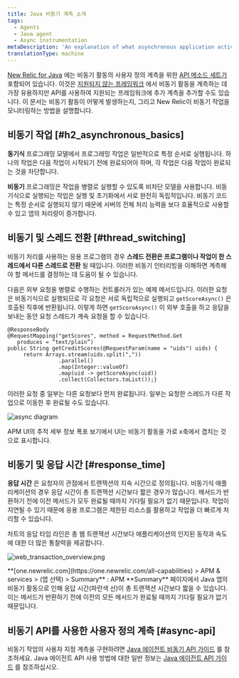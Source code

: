 ```yaml
---
title: Java 비동기 계측 소개
tags:
  - Agents
  - Java agent
  - Async instrumentation
metaDescription: 'An explanation of what asynchronous application activity is, and how it impacts New Relic performance monitoring of Java applications.'
translationType: machine
---
```




[New Relic for Java](/docs/agents/java-agent/getting-started/introduction-new-relic-java) 에는 비동기 활동의 사용자 정의 계측을 위한 [API 메소드 세트가](/docs/agents/java-agent/java-agent-api/java-agent-api-asynchronous-applications) 포함되어 있습니다. 이것은 [지원되지 않는 프레임워크](/docs/agents/java-agent/getting-started/compatibility-requirements-java-agent#frameworks) 에서 비동기 활동을 계측하는 데 가장 유용하지만 API를 사용하여 지원되는 프레임워크에 추가 계측을 추가할 수도 있습니다. 이 문서는 비동기 활동이 어떻게 발생하는지, 그리고 New Relic이 비동기 작업을 모니터링하는 방법을 설명합니다.

## 비동기 작업 [#h2_asynchronous_basics]

**동기식** 프로그래밍 모델에서 프로그래밍 작업은 일반적으로 특정 순서로 실행됩니다. 하나의 작업은 다음 작업이 시작되기 전에 완료되어야 하며, 각 작업은 다음 작업이 완료되는 것을 차단합니다.

**비동기** 프로그래밍은 작업을 병렬로 실행할 수 있도록 비차단 모델을 사용합니다. 비동기식으로 실행되는 작업은 실행 및 초기화에서 서로 완전히 독립적입니다. 비동기 코드는 특정 순서로 실행되지 않기 때문에 서버의 전체 처리 능력을 보다 효율적으로 사용할 수 있고 앱의 처리량이 증가합니다.

## 비동기 및 스레드 전환 [#thread_switching]

비동기 처리를 사용하는 응용 프로그램의 경우 **스레드 전환은 프로그램이나 작업이 한 스레드에서 다른 스레드로 전환** 될 때입니다. 이러한 비동기 인터리빙을 이해하면 계측해야 할 메서드를 결정하는 데 도움이 될 수 있습니다.

다음은 외부 요청을 병렬로 수행하는 컨트롤러가 있는 예제 메서드입니다. 이러한 요청은 비동기식으로 실행되므로 각 요청은 서로 독립적으로 실행되고 `getScoreAsync()` 은 호출된 직후에 반환됩니다. 이렇게 하면 `getScoreAsync()` 이 외부 호출을 하고 응답을 보내는 동안 요청 스레드가 계속 요청을 할 수 있습니다.

```
@ResponseBody
@RequestMapping("getScores", method = RequestMethod.Get
   produces = “text/plain”)
public String getCreditScores(@RequestParam(name = "uids") uids) {
     return Arrays.stream(uids.split(","))
                .parallel()
                .map(Integer::valueOf)
                .map(uid -> getScoreAsync(uid))
                .collect(Collectors.toList());}
```

이러한 요청 중 일부는 다른 요청보다 먼저 완료됩니다. 일부는 요청한 스레드가 다른 작업으로 이동한 후 완료될 수도 있습니다.

<img
  title="async diagram"
  alt="async diagram"
  src={apmJavaAsyncActivity}
/>

APM UI의 추적 세부 정보 폭포 보기에서 UI는 비동기 활동을 가로 x축에서 겹치는 것으로 표시합니다.

## 비동기 및 응답 시간 [#response_time]

**응답 시간** 은 요청자의 관점에서 트랜잭션의 지속 시간으로 정의됩니다. 비동기식 애플리케이션의 경우 응답 시간이 총 트랜잭션 시간보다 짧은 경우가 많습니다. 메서드가 반환하기 전에 이전 메서드가 모두 완료될 때까지 기다릴 필요가 없기 때문입니다. 작업이 지연될 수 있기 때문에 응용 프로그램은 제한된 리소스를 활용하고 작업을 더 빠르게 처리할 수 있습니다.

차트의 응답 타임 라인은 총 웹 트랜잭션 시간보다 애플리케이션의 인지된 동작과 속도에 대한 더 많은 통찰력을 제공합니다.

<img
  title="web_transaction_overview.png"
  alt="web_transaction_overview.png"
  src={apmWebTransactionOverview}
/>

<figcaption>
  **[one.newrelic.com](https://one.newrelic.com/all-capabilities) > APM & services > (앱 선택) > Summary** : APM **Summary** 페이지에서 Java 앱의 비동기 활동으로 인해 응답 시간(파란색 선)이 총 트랜잭션 시간보다 짧을 수 있습니다. 이는 메서드가 반환하기 전에 이전의 모든 메서드가 완료될 때까지 기다릴 필요가 없기 때문입니다.
</figcaption>

## 비동기 API를 사용한 사용자 정의 계측 [#async-api]

비동기 작업의 사용자 지정 계측을 구현하려면 [Java 에이전트 비동기 API 가이드](/docs/agents/java-agent/java-agent-api/java-agent-asynchronous-api-guide) 를 참조하세요. Java 에이전트 API 사용 방법에 대한 일반 정보는 [Java 에이전트 API 가이드](/docs/agents/java-agent/custom-instrumentation/java-agent-api-guide) 를 참조하십시오.